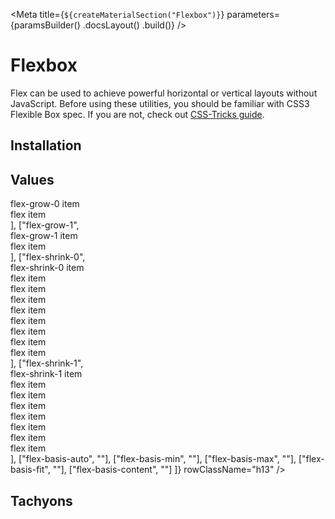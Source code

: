 

<Meta
    title={`${createMaterialSection("Flexbox")}`}
    parameters={paramsBuilder()
        .docsLayout(<MaterialsLayout sourcePath="/packages/tachyons/src" />)
        .build()}
/>

# Flexbox

Flex can be used to achieve powerful horizontal or vertical layouts without JavaScript. Before using these utilities, you should be familiar with CSS3 Flexible Box spec. If you are not, check out [CSS-Tricks guide](https://css-tricks.com/snippets/css/a-guide-to-flexbox/).

## Installation

<Installation />

## Values

<Table
    columns={[
        { title: "Class" },
        { title: "", className: styles.example }
    ]}
    rows={[
        ["flex-grow-0", <div className="flex bg-sunray-100 ba b--sunray-200"><div className="flex-auto flex-grow-0 pa2 ba b--sunray-200 f6">flex-grow-0 item</div><div className="flex-auto pa2 ba b--sunray-200 f6">flex item</div></div>],
        ["flex-grow-1", <div className="flex bg-sunray-100 ba b--sunray-200"><div className="flex-grow-1 pa2 ba b--sunray-200 f6">flex-grow-1 item</div><div className="pa2 ba b--sunray-200 f6"> flex item</div></div>],
        ["flex-shrink-0", <div className="flex bg-sunray-100 ba b--sunray-200"><div className="flex-shrink-0 pa2 ba b--sunray-200 f6">flex-shrink-0 item</div><div className="pa2 ba b--sunray-200 f6"> flex item</div><div className="pa2 ba b--sunray-200 f6"> flex item</div><div className="pa2 ba b--sunray-200 f6"> flex item</div><div className="pa2 ba b--sunray-200 f6"> flex item</div><div className="pa2 ba b--sunray-200 f6"> flex item</div><div className="pa2 ba b--sunray-200 f6"> flex item</div><div className="pa2 ba b--sunray-200 f6"> flex item</div><div className="pa2 ba b--sunray-200 f6"> flex item</div></div>],
        ["flex-shrink-1", <div className="flex bg-sunray-100 ba b--sunray-200"><div className="flex-shrink-1 pa2 ba b--sunray-200 f6">flex-shrink-1 item</div><div className="flex-shrink-0 pa2 ba b--sunray-200 f6"> flex item</div><div className="flex-shrink-0 pa2 ba b--sunray-200 f6"> flex item</div><div className="flex-shrink-0 pa2 ba b--sunray-200 f6"> flex item</div><div className="flex-shrink-0 pa2 ba b--sunray-200 f6"> flex item</div><div className="flex-shrink-0 pa2 ba b--sunray-200 f6"> flex item</div><div className="flex-shrink-0 pa2 ba b--sunray-200 f6"> flex item</div><div className="flex-shrink-0 pa2 ba b--sunray-200 f6"> flex item</div></div>],
        ["flex-basis-auto", ""],
        ["flex-basis-min", ""],
        ["flex-basis-max", ""],
        ["flex-basis-fit", ""],
        ["flex-basis-content", ""]
    ]}
    rowClassName="h13"
/>

## Tachyons

<TachyonsFile relativeFilePath="/flexbox.css" />
